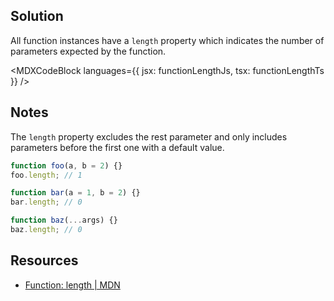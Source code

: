 

## Solution

All function instances have a `length` property which indicates the number of parameters expected by the function.

<MDXCodeBlock languages={{ jsx: functionLengthJs, tsx: functionLengthTs }} />

## Notes

The `length` property excludes the rest parameter and only includes parameters before the first one with a default value.

```js
function foo(a, b = 2) {}
foo.length; // 1

function bar(a = 1, b = 2) {}
bar.length; // 0

function baz(...args) {}
baz.length; // 0
```

## Resources

* [Function: length | MDN](https://developer.mozilla.org/en-US/docs/Web/JavaScript/Reference/Global_Objects/Function/length)
